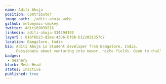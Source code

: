 ---
name: Aditi Ahuja
position: Contributor
image_path: ./aditi-ahuja.webp
github: metonymic-smokey
twitter: Aditi09039216
linkedin: aditi-ahuja-334394193
layer5 : 816f6b23-d2ea-4306-bf6b-b122031357c7
location: Bangalore, India
bio: Aditi Ahuja is Student developer from Bangalore, India. 
     Passionate about venturing into newer, niche fields. Open to challenges and opportunities, both technical or otherwise.
badges:
 - meshery
blurb: Mesh Head 
status: Inactive
published: true
---
